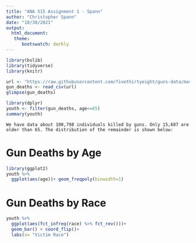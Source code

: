 ---
title: "ANA 515 Assignment 1 - Spann"
author: "Christopher Spann"
date: "10/30/2021"
output: 
  html_document:
   theme:
      bootswatch: darkly
---

``` {r, include = FALSE, eval = TRUE}
library(bslib)
library(tidyverse)
library(knitr)
```

```{r, include = FALSE}
url <- "https://raw.githubusercontent.com/fivethirtyeight/guns-data/master/full_data.csv"
gun_deaths <- read_csv(url)
glimpse(gun_deaths)
```

``` {r, include = FALSE}
library(dplyr)
youth <- filter(gun_deaths, age<=65)
summary(youth)
```

` We have data about 100,798 individuals killed by guns. Only 15,687 are older than 65. The distribution of the remainder is shown below:`

# Gun Deaths by Age
```{r youth-dist, echo=FALSE}
library(ggplot2)
youth %>%
  ggplot(aes(age))+ geom_freqpoly(binwidth=1)
```

# Gun Deaths by Race
``` {r race-dist, echo=FALSE}
youth %>%
  ggplot(aes(fct_infreq(race) %>% fct_rev()))+
  geom_bar() + coord_flip()+
  labs(x= "Victim Race")
```




